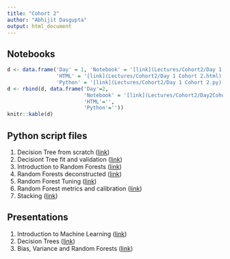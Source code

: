 ```yaml
---
title: "Cohort 2"
author: "Abhijit Dasgupta"
output: html_document
---
```


## Notebooks

```r
d <- data.frame('Day' = 1, 'Notebook' = '[link](Lectures/Cohort2/Day 1 Cohort 2.ipynb)',
                'HTML' = '[link](Lectures/Cohort2/Day 1 Cohort 2.html)',
                'Python' = '[link](Lectures/Cohort2/Day 1 Cohort 2.py)')
d <- rbind(d, data.frame('Day'=2,
                         'Notebook' = '[link](Lectures/Cohort2/Day2Cohort2.ipynb)',
                         'HTML'='',
                         'Python'=''))
knitr::kable(d)
```

## Python script files

1. Decision Tree from scratch ([link](scripts/MyDT.py))
2. Decisiont Tree fit and validation ([link](scripts/DTImplementation.py))
3. Introduction to Random Forests ([link](scripts/RFIntro.py))
4. Random Forests deconstructed ([link](scripts/RFDeconstructed.py))
5. Random Forest Tuning ([link](scripts/RFTuning.py))
6. Random Forest metrics and calibration ([link](scripts/RFClassReg.py))
7. Stacking ([link](scripts.stacking.py))

## Presentations

1. Introduction to Machine Learning ([link](present/Session1B.pdf))
2. Decision Trees ([link](present/DTSlides.html))
3. Bias, Variance and Random Forests ([link](present/BiasVariance.html))